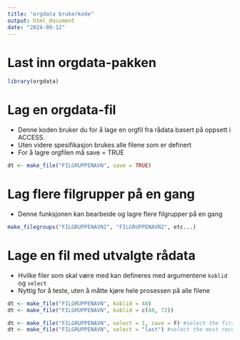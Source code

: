 ```yaml
---
title: "orgdata brukerkode"
output: html_document
date: "2024-09-12"
---
```


# Last inn orgdata-pakken
```r
library(orgdata)
```

# Lag en orgdata-fil

- Denne koden bruker du for å lage en orgfil fra rådata basert på oppsett i ACCESS. 
- Uten videre spesifikasjon brukes alle filene som er definert
- For å lagre orgfilen må save = TRUE

```r
dt <- make_file("FILGRUPPENAVN", save = TRUE)
```

# Lag flere filgrupper på en gang

- Denne funksjonen kan bearbeide og lagre flere filgrupper på en gang

```r
make_filegroups("FILGRUPPENAVN1", "FILGRUPPENAVN2", etc...)
```


# Lage en fil med utvalgte rådata

- Hvilke filer som skal være med kan defineres med argumentene `koblid` og `select`
- Nyttig for å teste, uten å måtte kjøre hele prosessen på alle filene

```r
dt <- make_file("FILGRUPPENAVN", koblid = 48)
dt <- make_file("FILGRUPPENAVN", koblid = c(48, 72))

dt <- make_file("FILGRUPPENAVN", select = 1, save = F) #select the first valid file
dt <- make_file("FILGRUPPENAVN", select = "last") #select the most recent file
```



